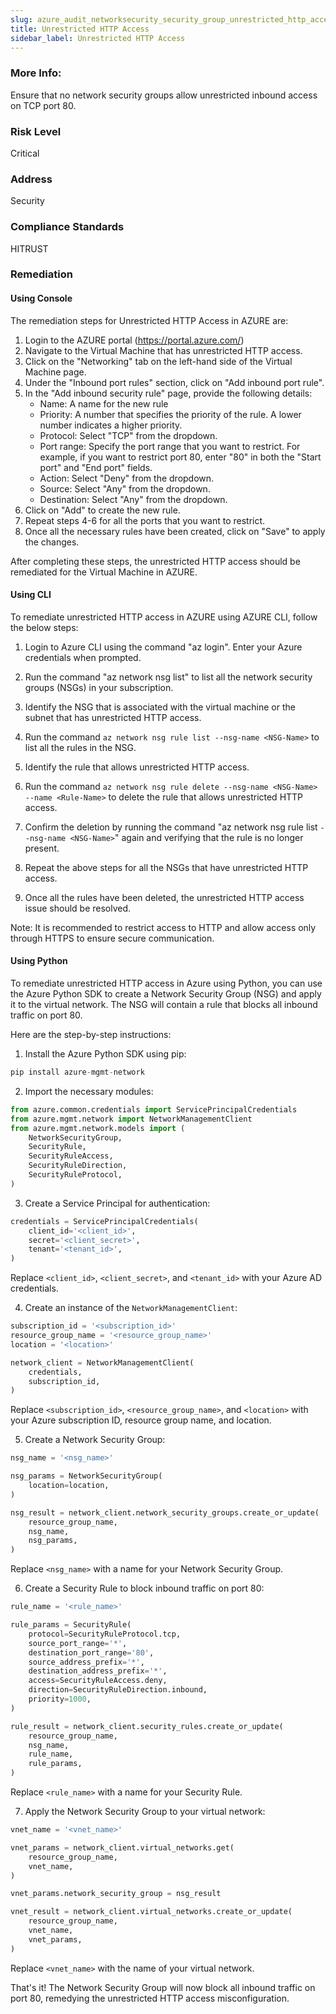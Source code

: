 ```yaml
---
slug: azure_audit_networksecurity_security_group_unrestricted_http_access
title: Unrestricted HTTP Access
sidebar_label: Unrestricted HTTP Access
---
```


### More Info:

Ensure that no network security groups allow unrestricted inbound access on TCP port 80.

### Risk Level

Critical

### Address

Security

### Compliance Standards

HITRUST
### Remediation

#### Using Console

The remediation steps for Unrestricted HTTP Access in AZURE are:

1. Login to the AZURE portal (https://portal.azure.com/)
2. Navigate to the Virtual Machine that has unrestricted HTTP access.
3. Click on the "Networking" tab on the left-hand side of the Virtual Machine page.
4. Under the "Inbound port rules" section, click on "Add inbound port rule".
5. In the "Add inbound security rule" page, provide the following details:
   - Name: A name for the new rule
   - Priority: A number that specifies the priority of the rule. A lower number indicates a higher priority.
   - Protocol: Select "TCP" from the dropdown.
   - Port range: Specify the port range that you want to restrict. For example, if you want to restrict port 80, enter "80" in both the "Start port" and "End port" fields.
   - Action: Select "Deny" from the dropdown.
   - Source: Select "Any" from the dropdown.
   - Destination: Select "Any" from the dropdown.
6. Click on "Add" to create the new rule.
7. Repeat steps 4-6 for all the ports that you want to restrict.
8. Once all the necessary rules have been created, click on "Save" to apply the changes.

After completing these steps, the unrestricted HTTP access should be remediated for the Virtual Machine in AZURE.

#### Using CLI

To remediate unrestricted HTTP access in AZURE using AZURE CLI, follow the below steps:

1. Login to Azure CLI using the command "az login". Enter your Azure credentials when prompted.

2. Run the command "az network nsg list" to list all the network security groups (NSGs) in your subscription.

3. Identify the NSG that is associated with the virtual machine or the subnet that has unrestricted HTTP access.

4. Run the command `az network nsg rule list --nsg-name <NSG-Name>` to list all the rules in the NSG.

5. Identify the rule that allows unrestricted HTTP access.

6. Run the command `az network nsg rule delete --nsg-name <NSG-Name> --name <Rule-Name>` to delete the rule that allows unrestricted HTTP access.

7. Confirm the deletion by running the command "az network nsg rule list `--nsg-name <NSG-Name>`" again and verifying that the rule is no longer present.

8. Repeat the above steps for all the NSGs that have unrestricted HTTP access.

9. Once all the rules have been deleted, the unrestricted HTTP access issue should be resolved.

Note: It is recommended to restrict access to HTTP and allow access only through HTTPS to ensure secure communication.

#### Using Python

To remediate unrestricted HTTP access in Azure using Python, you can use the Azure Python SDK to create a Network Security Group (NSG) and apply it to the virtual network. The NSG will contain a rule that blocks all inbound traffic on port 80.

Here are the step-by-step instructions:

1. Install the Azure Python SDK using pip:

```python
pip install azure-mgmt-network
```

2. Import the necessary modules:

```python
from azure.common.credentials import ServicePrincipalCredentials
from azure.mgmt.network import NetworkManagementClient
from azure.mgmt.network.models import (
    NetworkSecurityGroup,
    SecurityRule,
    SecurityRuleAccess,
    SecurityRuleDirection,
    SecurityRuleProtocol,
)
```

3. Create a Service Principal for authentication:

```python
credentials = ServicePrincipalCredentials(
    client_id='<client_id>',
    secret='<client_secret>',
    tenant='<tenant_id>',
)
```

Replace `<client_id>`, `<client_secret>`, and `<tenant_id>` with your Azure AD credentials.

4. Create an instance of the `NetworkManagementClient`:

```python
subscription_id = '<subscription_id>'
resource_group_name = '<resource_group_name>'
location = '<location>'

network_client = NetworkManagementClient(
    credentials,
    subscription_id,
)
```

Replace `<subscription_id>`, `<resource_group_name>`, and `<location>` with your Azure subscription ID, resource group name, and location.

5. Create a Network Security Group:

```python
nsg_name = '<nsg_name>'

nsg_params = NetworkSecurityGroup(
    location=location,
)

nsg_result = network_client.network_security_groups.create_or_update(
    resource_group_name,
    nsg_name,
    nsg_params,
)
```

Replace `<nsg_name>` with a name for your Network Security Group.

6. Create a Security Rule to block inbound traffic on port 80:

```python
rule_name = '<rule_name>'

rule_params = SecurityRule(
    protocol=SecurityRuleProtocol.tcp,
    source_port_range='*',
    destination_port_range='80',
    source_address_prefix='*',
    destination_address_prefix='*',
    access=SecurityRuleAccess.deny,
    direction=SecurityRuleDirection.inbound,
    priority=1000,
)

rule_result = network_client.security_rules.create_or_update(
    resource_group_name,
    nsg_name,
    rule_name,
    rule_params,
)
```

Replace `<rule_name>` with a name for your Security Rule.

7. Apply the Network Security Group to your virtual network:

```python
vnet_name = '<vnet_name>'

vnet_params = network_client.virtual_networks.get(
    resource_group_name,
    vnet_name,
)

vnet_params.network_security_group = nsg_result

vnet_result = network_client.virtual_networks.create_or_update(
    resource_group_name,
    vnet_name,
    vnet_params,
)
```

Replace `<vnet_name>` with the name of your virtual network.

That's it! The Network Security Group will now block all inbound traffic on port 80, remedying the unrestricted HTTP access misconfiguration.



